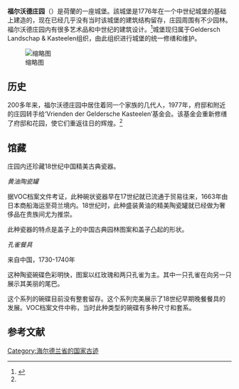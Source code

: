 '''福尔沃德庄园'''（{{lang-nl|Huis Verwolde}}）是荷蘭的一座城堡。該城堡是1776年在一个中世纪城堡的基础上建造的，现在已经几乎没有当时该城堡的建筑结构留存，庄园周围有不少园林。福尔沃德庄园内有很多艺术品和中世纪的建筑设计。<ref name=":0">{{Cite web|url=http://excitinghistory.com/buitenplaatsen-en-landgoederen/huis-verwolde-laren|title=Laren - Verwolde House   - Exciting History|accessdate=2017-03-16|last=B.V.|first=InfoCaster|work=excitinghistory.com|language=en}}</ref>城堡现归属于Geldersch Landschap & Kasteelen组织，由此组织进行城堡的统一修缮和维护。

[[File:Verwolde.jpg|缩略图]]
== 历史 ==
200多年来，福尔沃德庄园中居住着同一个家族的几代人，1977年，府邸和附近的庄园转手给‘Vrienden der Geldersche Kasteelen’基金会。该基金会重新修缮了府邸和花园，使它们重返往日的辉煌。<ref name=":0" />

== 馆藏 ==
庄园内还珍藏18世纪中国精美古典瓷器。

''黄油陶瓷罐''

据VOC档案文件考证，此种碗状瓷器早在17世纪就已流通于贸易往来，1663年由日本商船海运至荷兰境内。18世纪时，此种盛装黄油的精美陶瓷罐就已经做为奢侈品在贵族间尤为推崇。

此种瓷器的特点是盖子上的中国古典园林图案和盖子凸起的形状。

''孔雀餐具''

来自中国，1730-1740年

这种陶瓷碗碟色彩明快，图案以红玫瑰和两只孔雀为主。其中一只孔雀在向另一只展示其美丽的尾巴。

这个系列的碗碟目前没有整套留存。这个系列完美展示了18世纪早期晚餐餐具的发展。VOC档案文件中称，当时此种类型的碗碟有多种尺寸和套系。

== 参考文献 ==
<references />

{{Coord|52|12|1.82|N|6|23|30.6|E|scale:3125_type:landmark|display=title}}

[[Category:海尔德兰省的国家古迹|Category:海尔德兰省的国家古迹]]